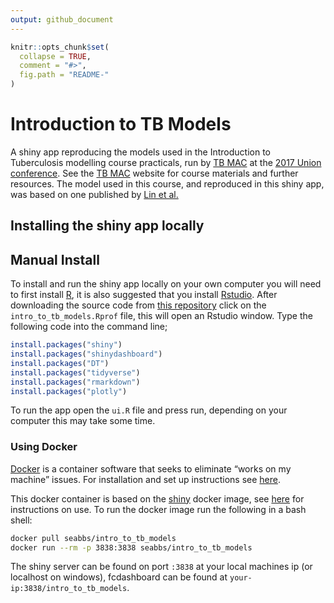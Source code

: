 ```yaml
---
output: github_document
---
```


```r
knitr::opts_chunk$set(
  collapse = TRUE,
  comment = "#>",
  fig.path = "README-"
)
```

# Introduction to TB Models

A shiny app reproducing the models used in the Introduction to Tuberculosis modelling course practicals, run by [TB MAC](http://tb-mac.org/) at the [2017 Union conference](http://guadalajara.worldlunghealth.org/about-us). See the [TB MAC](http://tb-mac.org/) website for course materials and further resources. The model used in this course, and reproduced in this shiny app, was based on one published by [Lin et al.](http://www.who.int/bulletin/volumes/90/10/11-101436.pdf)

## Installing the shiny app locally

## Manual Install

To install and run the shiny app locally on your own computer you will need to first install [R](https://www.r-project.org/), it is also suggested that you install [Rstudio](https://www.rstudio.com/products/rstudio/download/). After downloading the source code from [this repository](https://www.github.com/seabbs/intro_to_tb_models) click on the `intro_to_tb_models.Rprof` file, this will open an Rstudio window. Type the following code into the command line;

```r
install.packages("shiny")
install.packages("shinydashboard")
install.packages("DT")
install.packages("tidyverse")
install.packages("rmarkdown")
install.packages("plotly")
```

To run the app open the `ui.R` file and press run, depending on your computer this may take some time.


### Using Docker

[Docker](https://www.docker.com/what-docker) is a container software that seeks to eliminate "works on my machine" issues. For installation and set up instructions see [here](https://www.docker.com/community-edition). 

This docker container is based on the [shiny](https://hub.docker.com/r/rocker/shiny/) docker image, see [here](https://github.com/rocker-org/shiny) for instructions on use. To run the docker image run the following in a bash shell:

```bash
docker pull seabbs/intro_to_tb_models
docker run --rm -p 3838:3838 seabbs/intro_to_tb_models
```

The shiny server can be found on port `:3838` at your local machines ip (or localhost on windows), fcdashboard can be found at `your-ip:3838/intro_to_tb_models`.



